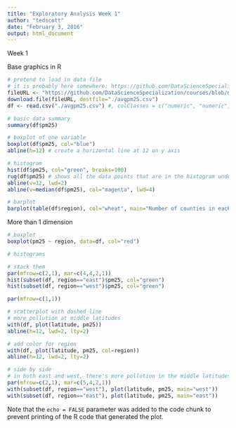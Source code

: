 ```yaml
---
title: "Exploratory Analysis Week 1"
author: "tedscott"
date: "February 3, 2016"
output: html_document
---
```


Week 1

Base graphics in R

```r
# pretend to load in data file
# it is probably here somewhere: https://github.com/DataScienceSpecialization/courses/tree/master/04_ExploratoryAnalysis
fileURL <- "https://github.com/DataScienceSpecialization/courses/blob/master/04_ExploratoryAnalysis/exploratoryGraphs/data/avgpm25.csv"
download.file(fileURL, destfile="./avgpm25.csv")
df <- read.csv("./avgpm25.csv") #, colClasses = c("numeric", "numeric","numeric","character"))

# basic data summary
summary(df$pm25)

# boxplot of one variable
boxplot(df$pm25, col="blue")
abline(h=12) # create a horizontal line at 12 on y axis

# histogram
hist(df$pm25, col="green", breaks=100)
rug(df$pm25) # shows all the data points that are in the histogram underneath it
abline(v=12, lwd=2)
abline(v=median(df$pm25), col="magenta", lwd=4)

# barplot
barplot(table(df$region), col="wheat", main="Number of counties in each region")


```

More than 1 dimension

```r
# boxplot
boxplot(pm25 ~ region, data=df, col="red")

# histograms

# stack them
par(mfrow=c(2,1), mar=c(4,4,2,1))
hist(subset(df, region=="east")$pm25, col="green")
hist(subset(df, region=="west")$pm25, col="green")

par(mfrow=c(1,1))

# scatterplot with dashed line
# more pollution at middle latitudes
with(df, plot(latitude, pm25))
abline(h=12, lwd=2, lty=2)

# add color for region
with(df, plot(latitude, pm25, col=region))
abline(h=12, lwd=2, lty=2)

# side by side
# in both east and west, there's more pollution in the middle latitudes
par(mfrow=c(2,1), mar=c(5,4,2,1))
with(subset(df, region=="west"), plot(latitude, pm25, main="west"))
with(subset(df, region=="east"), plot(latitude, pm25, main="east"))


```

Note that the `echo = FALSE` parameter was added to the code chunk to prevent printing of the R code that generated the plot.
